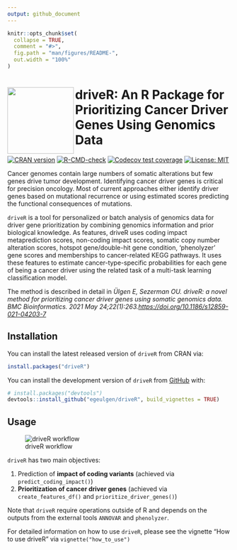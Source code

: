 ```yaml
---
output: github_document
---
```


<!-- README.md is generated from README.Rmd. Please edit that file -->

```r
knitr::opts_chunk$set(
  collapse = TRUE,
  comment = "#>",
  fig.path = "man/figures/README-",
  out.width = "100%"
)
```

# <img src="https://github.com/egeulgen/driveR/blob/master/inst/extdata/driveR_logo.png?raw=true" align="left" height=150/> driveR: An R Package for Prioritizing Cancer Driver Genes Using Genomics Data

<!-- badges: start -->
[![CRAN version](http://www.r-pkg.org/badges/version-ago/driveR)](https://cran.r-project.org/package=driveR)
[![R-CMD-check](https://github.com/egeulgen/driveR/actions/workflows/R-CMD-check.yaml/badge.svg)](https://github.com/egeulgen/driveR/actions/workflows/R-CMD-check.yaml)
[![Codecov test coverage](https://codecov.io/gh/egeulgen/driveR/branch/master/graph/badge.svg)](https://app.codecov.io/gh/egeulgen/driveR?branch=master)
[![License: MIT](https://img.shields.io/badge/License-MIT-yellow.svg)](https://opensource.org/licenses/MIT)
<!-- badges: end -->

Cancer genomes contain large numbers of somatic alterations but few genes drive tumor development. Identifying cancer driver genes is critical for precision oncology. Most of current approaches either identify driver genes based on mutational recurrence or using estimated scores predicting the functional consequences of mutations. 

`driveR` is a tool for personalized or batch analysis of genomics data for driver gene prioritization by combining genomics information and prior biological knowledge. As features, driveR uses coding impact metaprediction scores, non-coding impact scores, somatic copy number alteration scores, hotspot gene/double-hit gene condition, 'phenolyzer' gene scores and memberships to cancer-related KEGG pathways. It uses these features to estimate cancer-type-specific probabilities for each gene of being a cancer driver using the related task of a multi-task learning classification model.

The method is described in detail in _Ülgen E, Sezerman OU. driveR: a novel method for prioritizing cancer driver genes using somatic genomics data. BMC Bioinformatics. 2021 May 24;22(1):263.[https://doi.org/10.1186/s12859-021-04203-7](https://doi.org/10.1186/s12859-021-04203-7)_ 

## Installation

You can install the latest released version of `driveR` from CRAN via:

```r
install.packages("driveR")
```


You can install the development version of `driveR` from [GitHub](https://github.com/) with:

``` r
# install.packages("devtools")
devtools::install_github("egeulgen/driveR", build_vignettes = TRUE)
```

## Usage

![driveR workflow](https://github.com/egeulgen/driveR/blob/master/inst/extdata/driver_workflow.png?raw=true "driveR workflow")

`driveR` has two main objectives:

1. Prediction of **impact of coding variants** (achieved via `predict_coding_impact()`)
2. **Prioritization of cancer driver genes** (achieved via `create_features_df()` and `prioritize_driver_genes()`)

Note that `driveR` require operations outside of R and depends on the outputs from the external tools `ANNOVAR` and `phenolyzer`.

For detailed information on how to use `driveR`, please see the vignette "How to use driveR" via `vignette("how_to_use")`
